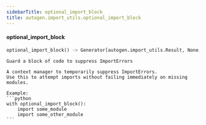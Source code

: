 ```yaml
---
sidebarTitle: optional_import_block
title: autogen.import_utils.optional_import_block
---
```


<code class="doc-symbol doc-symbol-heading doc-symbol-function"></code>
#### optional_import_block

```python
optional_import_block() -> Generator[autogen.import_utils.Result, None, None]
```

    Guard a block of code to suppress ImportErrors
    
    A context manager to temporarily suppress ImportErrors.
    Use this to attempt imports without failing immediately on missing modules.
    
    Example:
    ```python
    with optional_import_block():
        import some_module
        import some_other_module
    ```

<br />